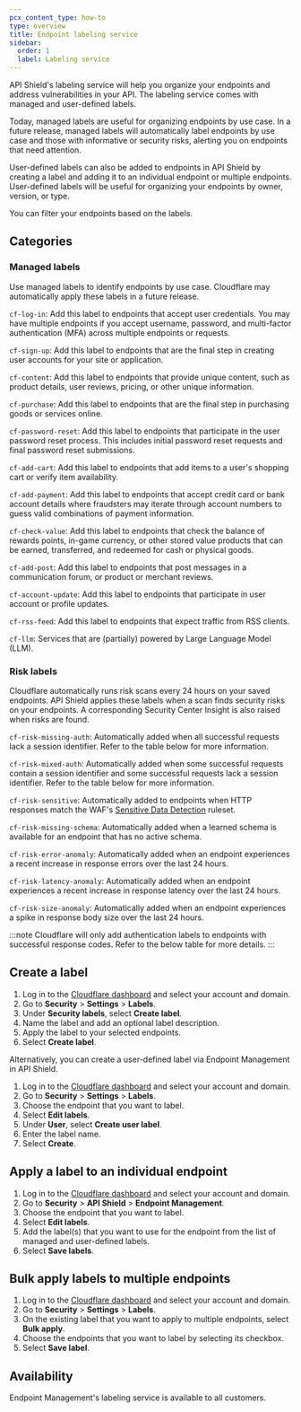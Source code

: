 ```yaml
---
pcx_content_type: how-to
type: overview
title: Endpoint labeling service
sidebar:
  order: 1
  label: Labeling service
---
```



API Shield's labeling service will help you organize your endpoints and address vulnerabilities in your API. The labeling service comes with managed and user-defined labels.

Today, managed labels are useful for organizing endpoints by use case. In a future release, managed labels will automatically label endpoints by use case and those with informative or security risks, alerting you on endpoints that need attention.

User-defined labels can also be added to endpoints in API Shield by creating a label and adding it to an individual endpoint or multiple endpoints. User-defined labels will be useful for organizing your endpoints by owner, version, or type.

You can filter your endpoints based on the labels.

## Categories

### Managed labels

Use managed labels to identify endpoints by use case. Cloudflare may automatically apply these labels in a future release.

`cf-log-in`: Add this label to endpoints that accept user credentials. You may have multiple endpoints if you accept username, password, and multi-factor authentication (MFA) across multiple endpoints or requests.

`cf-sign-up`: Add this label to endpoints that are the final step in creating user accounts for your site or application.

`cf-content`: Add this label to endpoints that provide unique content, such as product details, user reviews, pricing, or other unique information.

`cf-purchase`: Add this label to endpoints that are the final step in purchasing goods or services online.

`cf-password-reset`: Add this label to endpoints that participate in the user password reset process. This includes initial password reset requests and final password reset submissions.

`cf-add-cart`: Add this label to endpoints that add items to a user's shopping cart or verify item availability.

`cf-add-payment`: Add this label to endpoints that accept credit card or bank account details where fraudsters may iterate through account numbers to guess valid combinations of payment information.

`cf-check-value`: Add this label to endpoints that check the balance of rewards points, in-game currency, or other stored value products that can be earned, transferred, and redeemed for cash or physical goods.

`cf-add-post`: Add this label to endpoints that post messages in a communication forum, or product or merchant reviews.

`cf-account-update`: Add this label to endpoints that participate in user account or profile updates.

`cf-rss-feed`: Add this label to endpoints that expect traffic from RSS clients.

`cf-llm`: Services that are (partially) powered by Large Language Model (LLM).

### Risk labels

Cloudflare automatically runs risk scans every 24 hours on your saved endpoints. API Shield applies these labels when a scan finds security risks on your endpoints. A corresponding Security Center Insight is also raised when risks are found.

`cf-risk-missing-auth`: Automatically added when all successful requests lack a session identifier. Refer to the table below for more information.

`cf-risk-mixed-auth`: Automatically added when some successful requests contain a session identifier and some successful requests lack a session identifier. Refer to the table below for more information.

`cf-risk-sensitive`: Automatically added to endpoints when HTTP responses match the WAF's [Sensitive Data Detection](/api-shield/management-and-monitoring/#sensitive-data-detection) ruleset.

`cf-risk-missing-schema`: Automatically added when a learned schema is available for an endpoint that has no active schema.

`cf-risk-error-anomaly`: Automatically added when an endpoint experiences a recent increase in response errors over the last 24 hours.

`cf-risk-latency-anomaly`: Automatically added when an endpoint experiences a recent increase in response latency over the last 24 hours.

`cf-risk-size-anomaly`: Automatically added when an endpoint experiences a spike in response body size over the last 24 hours.

:::note
Cloudflare will only add authentication labels to endpoints with successful response codes. Refer to the below table for more details.
:::

<Render file="label-methodology" />

## Create a label

1. Log in to the [Cloudflare dashboard](https://dash.cloudflare.com/) and select your account and domain.
2. Go to **Security** > **Settings** > **Labels**.
3. Under **Security labels**, select **Create label**.
4. Name the label and add an optional label description.
5. Apply the label to your selected endpoints.
6. Select **Create label**.

Alternatively, you can create a user-defined label via Endpoint Management in API Shield.

1. Log in to the [Cloudflare dashboard](https://dash.cloudflare.com/) and select your account and domain.
2. Go to **Security** > **Settings** > **Labels**.
3. Choose the endpoint that you want to label.
4. Select **Edit labels**.
5. Under **User**, select **Create user label**.
6. Enter the label name.
7. Select **Create**.

## Apply a label to an individual endpoint

1. Log in to the [Cloudflare dashboard](https://dash.cloudflare.com/) and select your account and domain.
2. Go to **Security** > **API Shield** > **Endpoint Management**.
3. Choose the endpoint that you want to label.
4. Select **Edit labels**.
5. Add the label(s) that you want to use for the endpoint from the list of managed and user-defined labels.
6. Select **Save labels**.

## Bulk apply labels to multiple endpoints

1. Log in to the [Cloudflare dashboard](https://dash.cloudflare.com/) and select your account and domain.
2. Go to **Security** > **Settings** > **Labels**.
3. On the existing label that you want to apply to multiple endpoints, select **Bulk apply**.
4. Choose the endpoints that you want to label by selecting its checkbox.
5. Select **Save label**.

## Availability

Endpoint Management's labeling service is available to all customers.
